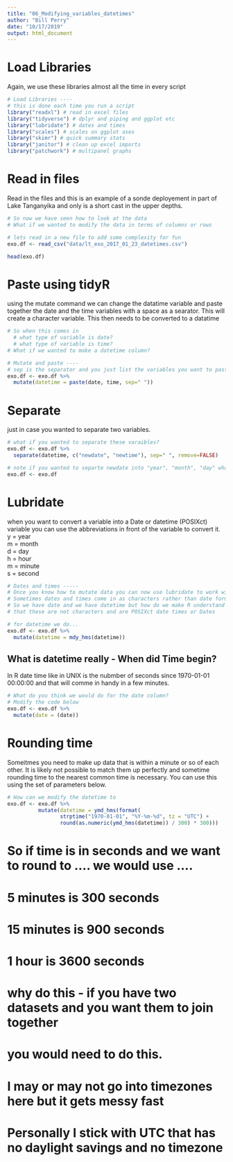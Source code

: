 ```yaml
---
title: "06_Modifying_variables_datetimes"
author: "Bill Perry"
date: "10/17/2019"
output: html_document
---
```


# Load Libraries
Again, we use these libraries almost all the time in every script   
```r
# Load Libraries ----
# this is done each time you run a script
library("readxl") # read in excel files
library("tidyverse") # dplyr and piping and ggplot etc
library("lubridate") # dates and times
library("scales") # scales on ggplot ases
library("skimr") # quick summary stats
library("janitor") # clean up excel imports
library("patchwork") # multipanel graphs

```

# Read in files
Read in the files and this is an example of a sonde deployement in part of Lake Tanganyika and only is a short cast in the upper depths.    
```r
# So now we have seen how to look at the data
# What if we wanted to modify the data in terms of columns or rows

# lets read in a new file to add some complexity for fun
exo.df <- read_csv("data/lt_exo_2017_01_23_datetimes.csv")

head(exo.df)
```

# Paste using tidyR
using the mutate command we can change the datatime variable and paste together the date and the time variables with a space as a searator. This will create a character variable. This then needs to be converted to a datatime
```r
# So when this comes in 
  # what type of variable is date?
  # what type of variable is time?
# What if we wanted to make a datetime column?

# Mutate and paste ----
# sep is the separator and you just list the variables you want to paste togeher
exo.df <- exo.df %>% 
  mutate(datetime = paste(date, time, sep=" "))
```


# Separate 
just in case you wanted to separate two variables.
```r
# what if you wanted to separate these varaibles?
exo.df <- exo.df %>% 
  separate(datetime, c("newdate", "newtime"), sep=" ", remove=FALSE)
```


```r
# note if you wanted to separte newdate into "year", "month", "day" what would you do?
exo.df <- exo.df

```


# Lubridate
when you want to convert a variable into a Date or datetime (POSIXct) variable you can use the abbreviations in front of the variable to convert it.     
y = year              
m = month              
d = day               
h = hour              
m = minute               
s = second              


```r
# Dates and times -----
# Once you know how to mutate data you can now use lubridate to work with dates
# Sometimes dates and times come in as characters rather than date format
# So we have date and we have datetime but how do we make R understand
# that these are not characters and are POSIXct date times or Dates

# for datetime we do...
exo.df <- exo.df %>% 
  mutate(datetime = mdy_hms(datetime))
```


## What is datetime really - When did Time begin?
In R date time like in UNIX is the nubmber of seconds since 1970-01-01 00:00:00 and that will comme in handy in a few minutes.
```r
# What do you think we would do for the date column? 
# Modify the code below
exo.df <- exo.df %>% 
  mutate(date = (date))
```

# Rounding time
Someitmes you need to make up data that is within a minute or so of each other. It is likely not possible to match them up perfectly and sometime rounding time to the nearest common time is necessary. You can use this using the set of parameters below.
```r
# How can we modify the datetime to 
exo.df <- exo.df %>% 
          mutate(datetime = ymd_hms(format(
                 strptime("1970-01-01", "%Y-%m-%d", tz = "UTC") +
                 round(as.numeric(ymd_hms(datetime)) / 300) * 300)))
```

# So if time is in seconds and we want to round to .... we would use ....
# 5 minutes is 300 seconds
# 15 minutes is 900 seconds
# 1 hour is 3600 seconds

# why do this - if you have two datasets and you want them to join together 
# you would need to do this.

# I may or may not go into timezones here but it gets messy fast
# Personally I stick with UTC that has no daylight savings and no timezone



<!-- Global site tag (gtag.js) - Google Analytics -->
<script async src="https://www.googletagmanager.com/gtag/js?id=UA-88373117-6"></script>
<script>
  window.dataLayer = window.dataLayer || [];
  function gtag(){dataLayer.push(arguments);}
  gtag('js', new Date());

  gtag('config', 'UA-88373117-6');
</script>
